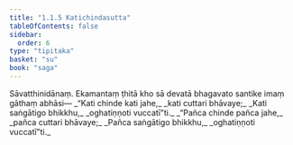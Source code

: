 ```yaml
---
title: "1.1.5 Katichindasutta"
tableOfContents: false
sidebar:
  order: 6
type: "tipitaka"
basket: "su"
book: "saga"
---
```



<DynamicBreadcrumb />

<Division number="5" book="saga" bookNo="12" page="3">

<Paragraph number="16" book="saga">
Sāvatthinidānaṃ. Ekamantaṃ ṭhitā kho sā devatā bhagavato santike imaṃ gāthaṃ abhāsi—
</Paragraph>

<Paragraph number="17" type="verses" book="saga">
_“Kati chinde kati jahe,_  
_kati cuttari bhāvaye;_  
_Kati saṅgātigo bhikkhu,_  
_oghatiṇṇoti vuccatī”ti._  

</Paragraph>

<Paragraph number="18" type="verses" book="saga">
_“Pañca chinde pañca jahe,_  
_pañca cuttari bhāvaye;_  
_Pañca saṅgātigo bhikkhu,_  
_oghatiṇṇoti vuccatī”ti._
</Paragraph>
</Division>
